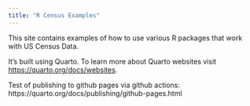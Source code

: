 ```yaml
---
title: "R Census Examples"
---
```


This site contains examples of how to use various R packages that work with US Census Data.

It's built using Quarto. To learn more about Quarto websites visit <https://quarto.org/docs/websites>.

Test of publishing to github pages via github actions: https://quarto.org/docs/publishing/github-pages.html